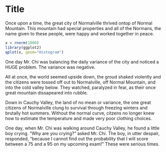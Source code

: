 Title
========================================================

Once upon a time, the great city of Normalville thrived ontop of Normal Mountain. This mountain had special properties and all of the Normans, the name given to these people, were happy and worked together in peace. 

```r
x = rnorm(1000)
library(ggplot2)
qplot(x, geom="Histogram")
```


One day Mr. Chi was balancing the daily variance of the city and noticed a HUGE problem. The variance was negative. 

All at once, the world seemed upside down, the groud shaked violently and the citizens were tossed off out to Normalville, off Normal Mountain, and into the cold valley below. They watched, paralyzed in fear, as their once great mountain dissapeared into rubble. 






Down in Cauchy Valley, the land of no mean or variance, the one great citizens of Normalville clung to survival through freezing winters and brutally hot summers. Without the normal curve, citzens no longer knew how to estimate the temperature and made very poor clothing choices. 

One day, when Mr. Chi was walking around Cauchy Valley, he found a little boy crying. "Why are you crying?" asked Mr. Chi. The boy, in utter despair, responded, "because I cannot find out the probability that I will score between a 75 and a 95 on my upcoming exam!" These were serious times. 







